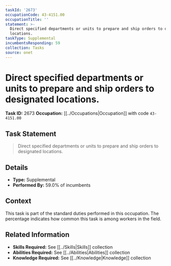 ```yaml
---
taskId: '2673'
occupationCode: 43-4151.00
occupationTitle: ''
statement: >-
  Direct specified departments or units to prepare and ship orders to designated
  locations.
taskType: Supplemental
incumbentsResponding: 59
collection: Tasks
source: onet
---
```

# Direct specified departments or units to prepare and ship orders to designated locations.

**Task ID:** 2673
**Occupation:** [[../Occupations|Occupation]] with code `43-4151.00`

## Task Statement

> Direct specified departments or units to prepare and ship orders to designated locations.

## Details

- **Type:** Supplemental
- **Performed By:** 59.0% of incumbents

## Context

This task is part of the standard duties performed in this occupation. The percentage indicates how common this task is among workers in the field.

## Related Information

- **Skills Required:** See [[../Skills|Skills]] collection
- **Abilities Required:** See [[../Abilities|Abilities]] collection
- **Knowledge Required:** See [[../Knowledge|Knowledge]] collection
